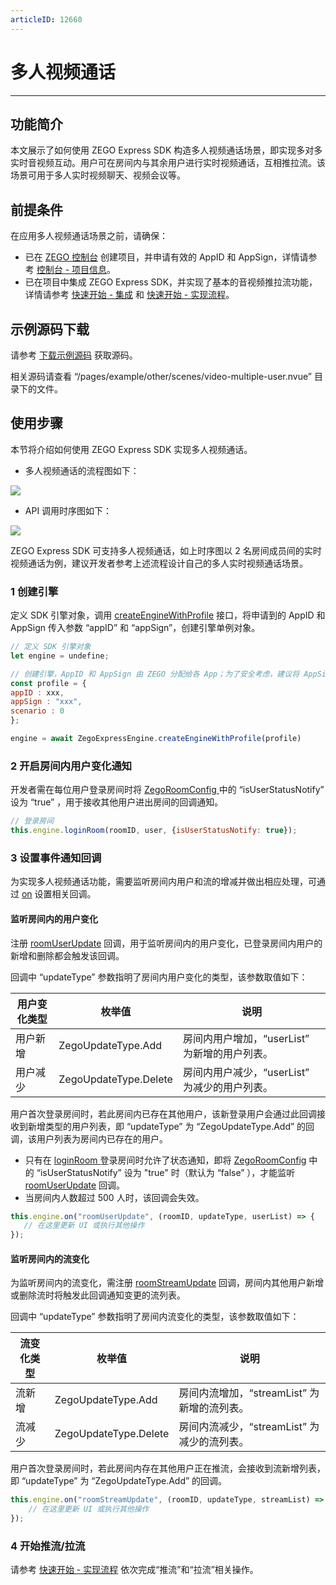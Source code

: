 ```yaml
---
articleID: 12660
---
```

# 多人视频通话

- - -

## 功能简介

本文展示了如何使用 ZEGO Express SDK 构造多人视频通话场景，即实现多对多实时音视频互动。用户可在房间内与其余用户进行实时视频通话，互相推拉流。该场景可用于多人实时视频聊天、视频会议等。

## 前提条件

在应用多人视频通话场景之前，请确保：

- 已在 [ZEGO 控制台](https://console.zego.im) 创建项目，并申请有效的 AppID 和 AppSign，详情请参考 [控制台 - 项目信息](/console/project-info)。
- 已在项目中集成 ZEGO Express SDK，并实现了基本的音视频推拉流功能，详情请参考 [快速开始 - 集成](!Integration/SDK_Integration) 和 [快速开始 - 实现流程](!Integration/Solution_Implementation)。


## 示例源码下载

请参考 [下载示例源码](!DownloadDemo/DownloadDemo) 获取源码。

相关源码请查看 “/pages/example/other/scenes/video-multiple-user.nvue” 目录下的文件。

## 使用步骤

本节将介绍如何使用 ZEGO Express SDK 实现多人视频通话。

- 多人视频通话的流程图如下：

<Frame width="512" height="auto" caption=""><img src="https://storage.zego.im/sdk-doc/Pics/Android/ExpressSDK/Scenes/VideoForMultipleUsers/Video_for_Multiple_Users_process_android.png" /></Frame>

- API 调用时序图如下：

<Frame width="512" height="auto" caption=""><img src="https://storage.zego.im/sdk-doc/Pics/uniapp/VideoForMultipleUsers/Video_for_Multiple_Users_uniapp_new.png" /></Frame>

<Note title="说明">


ZEGO Express SDK 可支持多人视频通话，如上时序图以 2 名房间成员间的实时视频通话为例，建议开发者参考上述流程设计自己的多人实时视频通话场景。

</Note>




### 1 创建引擎

定义 SDK 引擎对象，调用 [createEngineWithProfile](https://doc-zh.zego.im/unique-api/express-video-sdkhttps://doc-zh.zego.im/article/javascript_uni-app/classes/_zegoexpressengine_.zegoexpressengine.html#createenginewithprofile) 接口，将申请到的 AppID 和 AppSign 传入参数 “appID” 和 “appSign”，创建引擎单例对象。

```javascript
// 定义 SDK 引擎对象
let engine = undefine;

// 创建引擎，AppID 和 AppSign 由 ZEGO 分配给各 App；为了安全考虑，建议将 AppSign 存储在 App 的业务后台，需要使用时从后台获取；采用通用场景
const profile = {
appID : xxx,
appSign : "xxx",
scenario : 0
};

engine = await ZegoExpressEngine.createEngineWithProfile(profile)
```


### 2 开启房间内用户变化通知

开发者需在每位用户登录房间时将 [ZegoRoomConfig ](https://doc-zh.zego.im/unique-api/express-video-sdkhttps://doc-zh.zego.im/article/javascript_uni-app/classes/_zegoexpressdefines_.zegoroomconfig.html) 中的 “isUserStatusNotify” 设为 “true” ，用于接收其他用户进出房间的回调通知。

```javascript
// 登录房间
this.engine.loginRoom(roomID, user, {isUserStatusNotify: true});
```

### 3 设置事件通知回调

为实现多人视频通话功能，需要监听房间内用户和流的增减并做出相应处理，可通过 [on](https://doc-zh.zego.im/unique-api/express-video-sdkhttps://doc-zh.zego.im/article/javascript_uni-app/classes/_zegoexpressengine_.zegoexpressengine.html#on) 设置相关回调。

#### 监听房间内的用户变化

注册 [roomUserUpdate](https://doc-zh.zego.im/unique-api/express-video-sdkhttps://doc-zh.zego.im/article/javascript_uni-app/interfaces/_zegoexpresseventhandler_.zegoeventlistener.html#roomuserupdate) 回调，用于监听房间内的用户变化，已登录房间内用户的新增和删除都会触发该回调。

回调中 “updateType” 参数指明了房间内用户变化的类型，该参数取值如下：

|用户变化类型|枚举值|说明|
|-|-|-|
|用户新增| ZegoUpdateType.Add|房间内用户增加，“userList” 为新增的用户列表。|
|用户减少|ZegoUpdateType.Delete|房间内用户减少，“userList” 为减少的用户列表。|

用户首次登录房间时，若此房间内已存在其他用户，该新登录用户会通过此回调接收到新增类型的用户列表，即 “updateType” 为 “ZegoUpdateType.Add” 的回调，该用户列表为房间内已存在的用户。

<Warning title="注意">


- 只有在 [loginRoom ](https://doc-zh.zego.im/unique-api/express-video-sdkhttps://doc-zh.zego.im/article/javascript_uni-app/classes/_zegoexpressengine_.zegoexpressengine.html#loginroom) 登录房间时允许了状态通知，即将 [ZegoRoomConfig](https://doc-zh.zego.im/unique-api/express-video-sdkhttps://doc-zh.zego.im/article/javascript_uni-app/classes/_zegoexpressdefines_.zegoroomconfig.html) 中的 “isUserStatusNotify” 设为 "true" 时（默认为 “false” ），才能监听 [roomUserUpdate](https://doc-zh.zego.im/unique-api/express-video-sdkhttps://doc-zh.zego.im/article/javascript_uni-app/interfaces/_zegoexpresseventhandler_.zegoeventlistener.html#roomuserupdate) 回调。
- 当房间内人数超过 500 人时，该回调会失效。

</Warning>



```javascript
this.engine.on("roomUserUpdate", (roomID, updateType, userList) => {
   // 在这里更新 UI 或执行其他操作
});
```

#### 监听房间内的流变化

为监听房间内的流变化，需注册 [roomStreamUpdate](https://doc-zh.zego.im/unique-api/express-video-sdkhttps://doc-zh.zego.im/article/javascript_uni-app/interfaces/_zegoexpresseventhandler_.zegoeventlistener.html#roomstreamupdate) 回调，房间内其他用户新增或删除流时将触发此回调通知变更的流列表。

回调中 “updateType” 参数指明了房间内流变化的类型，该参数取值如下：

|流变化类型|枚举值|说明|
|-|-|-|
|流新增| ZegoUpdateType.Add|房间内流增加，“streamList” 为新增的流列表。|
|流减少|ZegoUpdateType.Delete|房间内流减少，“streamList” 为减少的流列表。|

用户首次登录房间时，若此房间内存在其他用户正在推流，会接收到流新增列表，即 “updateType” 为 “ZegoUpdateType.Add” 的回调。

```javascript
this.engine.on("roomStreamUpdate", (roomID, updateType, streamList) => {
    // 在这里更新 UI 或执行其他操作
});
```

### 4 开始推流/拉流

请参考 [快速开始 - 实现流程](!Integration/Solution_Implementation#publishingStream) 依次完成“推流”和“拉流”相关操作。

